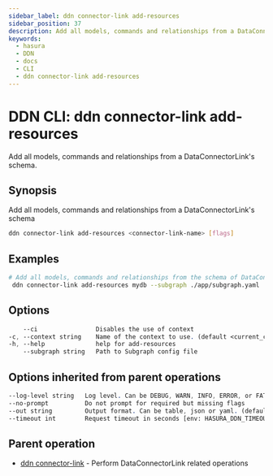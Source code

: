 ```yaml
---
sidebar_label: ddn connector-link add-resources
sidebar_position: 37
description: Add all models, commands and relationships from a DataConnectorLink's schema using the DDN CLI
keywords:
  - hasura
  - DDN
  - docs
  - CLI
  - ddn connector-link add-resources
---
```


# DDN CLI: ddn connector-link add-resources

Add all models, commands and relationships from a DataConnectorLink's schema.

## Synopsis

Add all models, commands and relationships from a DataConnectorLink's schema

```bash
ddn connector-link add-resources <connector-link-name> [flags]
```

## Examples

```bash
# Add all models, commands and relationships from the schema of DataConnectorLink 'mydb' for Subgraph config 'app'
 ddn connector-link add-resources mydb --subgraph ./app/subgraph.yaml
```

## Options

```sass
    --ci                Disables the use of context
-c, --context string    Name of the context to use. (default <current_context>)
-h, --help              help for add-resources
    --subgraph string   Path to Subgraph config file
```

## Options inherited from parent operations

```sass
--log-level string   Log level. Can be DEBUG, WARN, INFO, ERROR, or FATAL. (default "INFO")
--no-prompt          Do not prompt for required but missing flags
--out string         Output format. Can be table, json or yaml. (default "table")
--timeout int        Request timeout in seconds [env: HASURA_DDN_TIMEOUT] (default 100)
```

## Parent operation

- [ddn connector-link](/reference/cli/commands/ddn_connector-link) - Perform DataConnectorLink related operations

